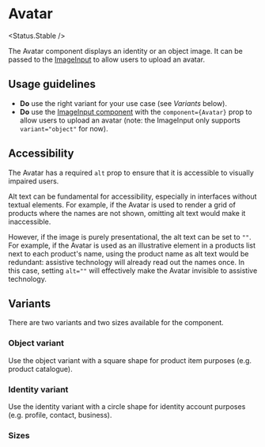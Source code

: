 
# Avatar

<Status.Stable />

The Avatar component displays an identity or an object image. It can be passed to the [ImageInput](Forms/ImageInput) to allow users to upload an avatar.

<Story id="components-avatar--base" />

<Props />

## Usage guidelines

- **Do** use the right variant for your use case (see _Variants_ below).
- **Do** use the [ImageInput component](Forms/ImageInput) with the `component={Avatar}` prop to allow users to upload an avatar (note: the ImageInput only supports `variant="object"` for now).

## Accessibility

The Avatar has a required `alt` prop to ensure that it is accessible to visually impaired users.

Alt text can be fundamental for accessibility, especially in interfaces without textual elements. For example, if the Avatar is used to render a grid of products where the names are not shown, omitting alt text would make it inaccessible.

However, if the image is purely presentational, the alt text can be set to `""`. For example, if the Avatar is used as an illustrative element in a products list next to each product's name, using the product name as alt text would be redundant: assistive technology will already read out the names once. In this case, setting `alt=""` will effectively make the Avatar invisible to assistive technology.

## Variants

There are two variants and two sizes available for the component.

### Object variant

Use the object variant with a square shape for product item purposes (e.g. product catalogue).

<Story id="components-avatar--object-variant" />

### Identity variant

Use the identity variant with a circle shape for identity account purposes (e.g. profile, contact, business).

<Story id="components-avatar--identity-variant" />

### Sizes

<Story id="components-avatar--sizes" />
